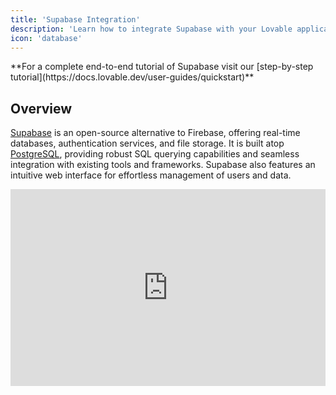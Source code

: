 ```yaml
---
title: 'Supabase Integration'
description: 'Learn how to integrate Supabase with your Lovable application'
icon: 'database'
---
```


<Note>
  **For a complete end-to-end tutorial of Supabase visit our [step-by-step tutorial](https://docs.lovable.dev/user-guides/quickstart)**
</Note>

## Overview

[Supabase](https://supabase.com/) is an open-source alternative to Firebase, offering real-time databases, authentication services, and file storage. It is built atop [PostgreSQL](https://www.postgresql.org/), providing robust SQL querying capabilities and seamless integration with existing tools and frameworks. Supabase also features an intuitive web interface for effortless management of users and data.

<iframe width="100%" height="315" src="https://www.youtube.com/embed/-sSOyO0FiPE?si=WljVA-E0YU4LObMY" title="YouTube video player" frameborder="0" allow="accelerometer; autoplay; clipboard-write; encrypted-media; gyroscope; picture-in-picture; web-share" referrerpolicy="strict-origin-when-cross-origin" allowfullscreen />

### FAQ&#x20;

<AccordionGroup>
  <Accordion title="What is Supabase and how does it help Lovable users?">
    Supabase is an open-source backend-as-a-service that provides authentication, databases (PostgreSQL), storage, and real-time capabilities. It helps Lovable users by handling data storage, authentication, and other backend functionalities without requiring manual setup.
  </Accordion>

  <Accordion title="Do I need a separate subscription for Lovable and Supabase?">
    Both Lovable and Supabase offer free tiers. However, if you need additional features, scalability, or more extensive use, you may need to subscribe to their paid plans separately.
  </Accordion>

  <Accordion title="How do I connect Lovable with Supabase?">
    1. In the Lovable editor, go to the **Integrations** section.

    2. Click **Connect to Supabase** and follow the authentication steps.

    3. If needed, create a new Supabase project within Lovable.

    4. Lovable will automatically generate the necessary database schema and connect it to your project.
  </Accordion>

  <Accordion title="Can I connect Lovable with automation tools like Make.com or Zapier?">
    Yes, Lovable supports integration with external automation tools like Make.com and Zapier. These integrations can be set up through API endpoints.
  </Accordion>

  <Accordion title=" How does Supabase handle scalability?">
    Supabase uses **PostgreSQL**, one of the world’s most scalable databases. It supports millions of rows and can handle high-traffic applications efficiently. Users on the **Pro Plan** or higher can access additional scaling features.
  </Accordion>

  <Accordion title="How do I add real-time features like chat or live comments?">
    Supabase provides **real-time capabilities** that Lovable can integrate with. You can:

    * Add real-time listeners for comments or updates.

    * Use **Supabase Storage** for image and file uploads.

    * Enable live chat features in your app.
  </Accordion>

  <Accordion title="Is there a limit to file uploads on Supabase?">
    Supabase allows file uploads (images, videos, PDFs) with a **50MB limit on the free plan**. The **Pro Plan** supports resumable uploads for larger files.
  </Accordion>

  <Accordion title="How do I configure authentication in Supabase?">
    Lovable automatically sets up authentication, but you may need to:

    * Go to **Supabase Dashboard > Authentication**.

    * Enable **Email Sign-in/Sign-up**.

    * Disable email confirmation for easier local testing.
  </Accordion>

  <Accordion title="Can I have multiple Lovable projects connected to one Supabase database?">
    Yes, multiple Lovable projects can share the same Supabase backend, making it possible to create various front-end interfaces for a single database.
  </Accordion>

  <Accordion title="How do I prevent database changes from affecting my live app?">
    Currently, Lovable doesn’t have separate staging and production environments, but **Supabase Branching** allows you to create test environments before pushing changes to production.
  </Accordion>

  <Accordion title="Can I use Supabase AI Assistant to generate SQL queries?">
    Yes! Supabase AI Assistant helps generate complex SQL queries, making it easier to interact with your database without deep SQL knowledge.
  </Accordion>

  <Accordion title="How do I handle payments in Lovable?">
    You can integrate Stripe or other payment services using Supabase **Edge Functions** to handle transactions securely.
  </Accordion>
</AccordionGroup>

## Introduction to Supabase

<iframe width="100%" height="315" src="https://www.youtube.com/embed/V_2aZCjrTJo" title="YouTube video player" frameborder="0" allow="accelerometer; autoplay; clipboard-write; encrypted-media; gyroscope; picture-in-picture" allowfullscreen />

To incorporate Supabase into your Lovable application, start with these steps:

## Supabase setup

Connecting your Lovable app to Supabase is straightforward. Simply follow the steps following steps:

### Step 1: Create a Supabase account

Register a new Supabase account [here](https://app.supabase.com/sign-up) or [sign in](https://app.supabase.com/sign-in) if you already have one.

<iframe width="100%" height="315" src="https://www.youtube.com/embed/g8CvOq3b-sg" title="YouTube video player" frameborder="0" allow="accelerometer; autoplay; clipboard-write; encrypted-media; gyroscope; picture-in-picture" allowfullscreen />

### Step 2: Create a new project in Supabase.

Click on + New Project, complete the necessary fields, and allow a few minutes for setup.

<iframe width="100%" height="315" src="https://www.youtube.com/embed/z6eDOn1613U?si=OhuL1AdNObVYFkbY" title="YouTube video player" frameborder="0" allow="accelerometer; autoplay; clipboard-write; encrypted-media; gyroscope; picture-in-picture; web-share" referrerpolicy="strict-origin-when-cross-origin" allowfullscreen />

### Step 3: Connect Supabase to Lovable

1. In your Lovable Editor, locate the Supabase button in the navbar. Click on it and select "Connect Supabase".

2. You will be redirected to a page where you will be able to select the relevant organisation.

3. You will be then redirected back to Lovable, where you will need to select the relevant project within that organisation.

After completing these steps, you will have to wait some seconds for your Supabase integration to finish. Look at the chat for this confirmation.

## Adding Authentication with Supabase

This section details how to integrate the Supabase Authentication service into your Lovable project, providing specific guidelines for setup and usage.

<iframe width="100%" height="315" src="https://www.youtube.com/embed/LHpMUj-Jf_k" title="YouTube video player" frameborder="0" allow="accelerometer; autoplay; clipboard-write; encrypted-media; gyroscope; picture-in-picture" allowfullscreen />

### Initial setup

To initiate authentication, ensure that you have already connected Supabase project to your Lovable project.

To add a basic login page to your project, simply run a prompt similar to the one below.

<Note>
  Example prompt:

  ```
  Add login
  ```
</Note>

You can then create a user by either:

* Creating a user directly via the Supabase Dashboard by navigating Supabase -> Authentication -> Users -> Add user.

* Signing up via the login page you've added

We recommend that you disable the email verification step for now, which you can do in Supabase -> Authentication -> Providers -> Email -> Disable "Confirm email".

## Adding Google Authentication

<iframe width="100%" height="315" src="https://www.youtube.com/embed/W6-_0-Eekio?si=8WkxiJn0oe4wfSbe" title="YouTube video player" frameborder="0" allow="accelerometer; autoplay; clipboard-write; encrypted-media; gyroscope; picture-in-picture; web-share" referrerpolicy="strict-origin-when-cross-origin" allowfullscreen />

## Storing data with Supabase

Supabase offers a comprehensive Postgres database solution. Supabase enhances the PostgreSQL experience by providing tools that simplify database management. These include a table view that resembles a spreadsheet, capabilities to manage and replicate data relationships, a SQL editor, real-time database interactions, automated backups, and easy data import from CSV or Excel files. Additionally, users can activate various PostgreSQL extensions via the Supabase dashboard.

<iframe width="100%" height="315" src="https://www.youtube.com/embed/V5LdDEuCli4" title="YouTube video player" frameborder="0" allow="accelerometer; autoplay; clipboard-write; encrypted-media; gyroscope; picture-in-picture" allowfullscreen />

In order to start building UI that uses your data stored in Supabase simply:

1. Ask Lovable to create a new feature and that you expect the data to be stored in Supabase.

2. Lovable will then provide you with a SQL snippet that you can run in the SQL editor in Supabase to create the table(s).

3. Once you confirm that you have run the SQL snippet, then Lovable will update the UI to allow you to interact with the data stored in Supabase.

## Storing secrets with Supabase

If you are connected to Supabase, secret keys can be added to Lovable in two ways:

1. In the project settings.

2. In the chat if you ask it to show the secrets form.

These keys will be stored safely in Supabase's edge function secret manager.
These keys will be used when running Edge Functions and will let them connect to services as OpenAI, Stripe, Anthropic and more.

## Edge Functions

<iframe width="100%" height="315" src="https://www.youtube.com/embed/p_hKIDlxXp0" title="YouTube video player" frameborder="0" allow="accelerometer; autoplay; clipboard-write; encrypted-media; gyroscope; picture-in-picture" allowfullscreen />

You can now also use Edge Functions to add powerful backend features like:

* Using AI to enhance your app's capabilities

* Sending emails to your users

* Processing payments

* Running scheduled tasks

Lovable will write and deploy Edge Functions to your Supabase project when implementing backend functionality.

When troublehsooting, you  can visit the the logs for your Edge Function in Supabase -> Functions -> Logs.

<Warning>
  Important Note: Before you deploy your app to production or use any real data, you will need to review and set up the appropriate RLS policies. Lovable can help with that.
</Warning>

##